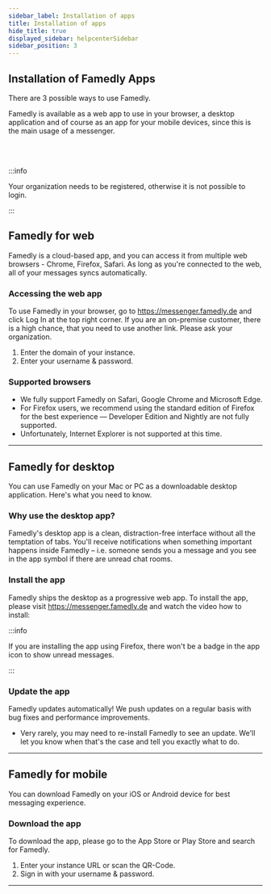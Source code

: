 ```yaml
---
sidebar_label: Installation of apps
title: Installation of apps
hide_title: true
displayed_sidebar: helpcenterSidebar
sidebar_position: 3
---
```



<div class="hero hero--primary">
  <div class="container">
    <h2 class="hero__title">Installation of Famedly Apps</h2>
    <p class="hero__subtitle">There are 3 possible ways to use Famedly.</p>
    <p>Famedly is available as a web app to use in your browser, a desktop application and of course as an app for your mobile devices, since this is the main usage of a messenger.</p>
  </div>
</div>
<br></br>

:::info

Your organization needs to be registered, otherwise it is not possible to login.

:::

## Famedly for web

Famedly is a cloud-based app, and you can access it from multiple web browsers - Chrome, Firefox, Safari. As long as you're connected to the web, all of your messages syncs automatically.

### Accessing the web app

To use Famedly in your browser, go to https://messenger.famedly.de and click Log In at the top right corner. If you are an on-premise customer, there is a high chance, that you need to use another link. Please ask your organization.

1.  Enter the domain of your instance.
2.  Enter your username & password.

### Supported browsers

-   We fully support Famedly on Safari, Google Chrome and Microsoft Edge.
-   For Firefox users, we recommend using the standard edition of Firefox for the best experience — Developer Edition and Nightly are not fully supported. 
-   Unfortunately, Internet Explorer is not supported at this time.

* * *

## Famedly for desktop

You can use Famedly on your Mac or PC as a downloadable desktop application. Here's what you need to know.

### Why use the desktop app?

Famedly's desktop app is a clean, distraction-free interface without all the temptation of tabs. You'll receive notifications when something important happens inside Famedly – i.e. someone sends you a message and you see in the app symbol if there are unread chat rooms.

### Install the app

Famedly ships the desktop as a progressive web app. To install the app, please visit https://messenger.famedly.de and watch the video how to install:

:::info

If you are installing the app using Firefox, there won't be a badge in the app icon to show unread messages.

:::

### Update the app

Famedly updates automatically! We push updates on a regular basis with bug fixes and performance improvements.

-   Very rarely, you may need to re-install Famedly to see an update. We'll let you know when that's the case and tell you exactly what to do.

* * *

## Famedly for mobile

You can download Famedly on your iOS or Android device for best messaging experience.

### Download the app

To download the app, please go to the App Store or Play Store and search for Famedly.

1.  Enter your instance URL or scan the QR-Code.
2.  Sign in with your username & password.

* * *
